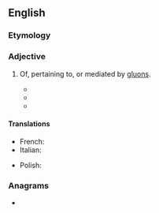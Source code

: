 ==English==

===Etymology===
{{suffix|en|gluon|ic}}

===Adjective===
{{en-adj}}

# {{lb|en|physics}} Of, pertaining to, or mediated by [[gluon]]s.
#* {{quote-journal|date=1993 August|author={{w|Madhusree Mukerjee}}|title=CEBAF readies its electron beam for studies of nucleons and nuclei|journal={{w|Physics Today}}|volume=46|number=8|doi=10.1063/1.2809000|page=19|passage=The two steps in the gluing of matter—quarks into nucleons, and nucleons into nuclei—remain mysterious, and both will be investigated at {{smallcaps|cebaf}}. A series of experiments on [[hadronic]] excitations will probe the consistent quark model; others will look for '''gluonic''' states or for strange quarks inside the proton or neutron.}}
#* {{quote-web|date=2014-03-25|author=Leo Williams|title=Titan Project explores the smallest building blocks of matter|work={{w|Oak Ridge National Laboratory}}|url=https://www.ornl.gov/news/titan-project-explores-smallest-building-blocks-matter|passage=GlueX is an experiment located at the Jefferson Lab, whose purpose is to study nuclear confinement by mapping the spectrum of exotic mesons generated by the excitation of the '''gluonic''' field binding the quarks.}}
#* {{quote-journal|date=2017-05-03|author=Cheyenne MacDonald|quotee=Curtis Meyer|title=Department of Energy's Virginia accelerator reveals breakthrough in detecting potential new form of matter|journal={{w|Daily Mail}}|url=http://www.dailymail.co.uk/sciencetech/article-4471610/Breakthrough-detecting-potential-new-form-matter.html|passage=A hybrid meson is one with that strong '''gluonic''' field being excited. We hope to show that this ‘excited’ '''gluonic''' field is an important constituent of matter.}}

====Translations====
{{trans-top|mediated by gluons}}
* French: {{t+|fr|gluonique}}
* Italian: {{t+|it|gluonico}}
{{trans-mid}}
* Polish: {{t|pl|gluonowy|m}}
{{trans-bottom}}

===Anagrams===
* {{anagrams|en|a=cgilnou|coil gun|coilgun|unlogic}}